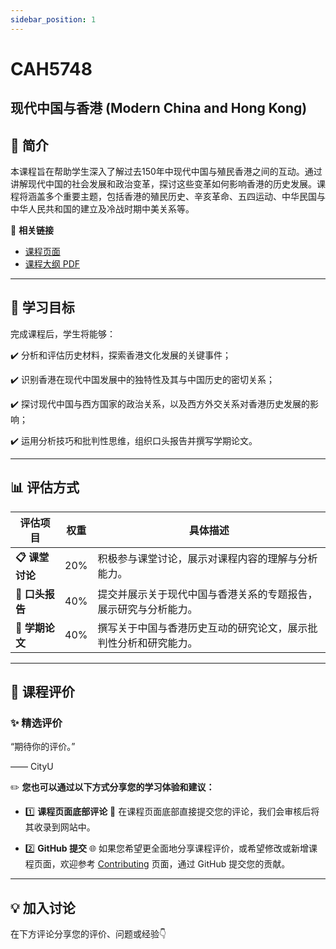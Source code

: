 ```yaml
---
sidebar_position: 1
---
```


# CAH5748
## 现代中国与香港 (Modern China and Hong Kong)

## **📘 简介**
本课程旨在帮助学生深入了解过去150年中现代中国与殖民香港之间的互动。通过讲解现代中国的社会发展和政治变革，探讨这些变革如何影响香港的历史发展。课程将涵盖多个重要主题，包括香港的殖民历史、辛亥革命、五四运动、中华民国与中华人民共和国的建立及冷战时期中美关系等。

🔗 **相关链接**
- [课程页面](https://www.cityu.edu.hk/catalogue/pg/202425/course/CAH5748.htm)
- [课程大纲 PDF](https://www.cityu.edu.hk/catalogue/pg/202425/course/CAH5748.pdf)

---

## **🎯 学习目标**

完成课程后，学生将能够：

✔️ 分析和评估历史材料，探索香港文化发展的关键事件；

✔️ 识别香港在现代中国发展中的独特性及其与中国历史的密切关系；

✔️ 探讨现代中国与西方国家的政治关系，以及西方外交关系对香港历史发展的影响；

✔️ 运用分析技巧和批判性思维，组织口头报告并撰写学期论文。

---

## **📊 评估方式**

| **评估项目**               | **权重** | **具体描述**                                                                                       |
|---------------------------|---------|---------------------------------------------------------------------------------------------------|
| **📋 课堂讨论**             | 20%     | 积极参与课堂讨论，展示对课程内容的理解与分析能力。                                                |
| **📂 口头报告**             | 40%     | 提交并展示关于现代中国与香港关系的专题报告，展示研究与分析能力。                                           |
| **📂 学期论文**             | 40%     | 撰写关于中国与香港历史互动的研究论文，展示批判性分析和研究能力。                                         |

---

## **💬 课程评价**

### ✨ **精选评价**
<div className={commentStyles.commentBox}>
    <p className={commentStyles.commentText}>
        “期待你的评价。”
    </p>
    <p className={commentStyles.commentAuthor}>—— CityU</p>
</div>

✏️ **您也可以通过以下方式分享您的学习体验和建议：**

- 1️⃣ **课程页面底部评论**
💬 在课程页面底部直接提交您的评论，我们会审核后将其收录到网站中。

- 2️⃣ **GitHub 提交**
🌐 如果您希望更全面地分享课程评价，或希望修改或新增课程页面，欢迎参考 [Contributing](https://penjc.github.io/cityU-navigator/contributing) 页面，通过 GitHub 提交您的贡献。

---

## **💡 加入讨论**

在下方评论分享您的评价、问题或经验👇
<Utterances />
